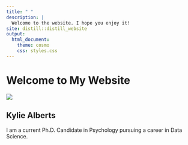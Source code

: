 ```yaml
---
title: " "
description: |
  Welcome to the website. I hope you enjoy it!
site: distill::distill_website
output: 
  html_document:
    theme: cosmo
    css: styles.css
---
```


<div class="banner">
  <h1>Welcome to My Website</h1>
</div>

<div class="img-text-row">

![ ](images/231130_PSY_0084.jpg)

<div class="text-block">
## Kylie Alberts
I am a current Ph.D. Candidate in Psychology pursuing a career in Data Science.
</div>

</div>